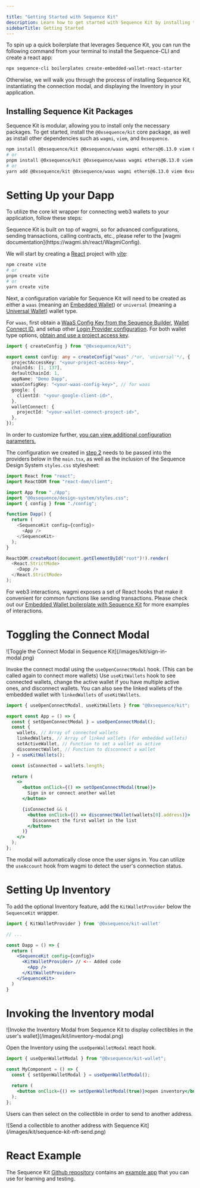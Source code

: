 ```yaml
---

title: "Getting Started with Sequence Kit"
description: Learn how to get started with Sequence Kit by installing the necessary packages and using the wagmi connectors to utilize an Embedded Wallet or Native EOA Wallet for authentication.
sidebarTitle: Getting Started
---
```




To spin up a quick boilerplate that leverages Sequence Kit, you can run the following command from your terminal to install the Sequence-CLI and create a react app:

```bash
npx sequence-cli boilerplates create-embedded-wallet-react-starter
```

Otherwise, we will walk you through the process of installing Sequence Kit, instantiating the connection modal, and displaying the Inventory in your application.

## Installing Sequence Kit Packages

Sequence Kit is modular, allowing you to install only the necessary packages. To get started, install the `@0xsequence/kit` core package, as well as install other dependencies such as `wagmi`, `viem`, and `0xsequence`.

```bash
npm install @0xsequence/kit @0xsequence/waas wagmi ethers@6.13.0 viem 0xsequence @0xsequence/design-system framer-motion @tanstack/react-query
# or
pnpm install @0xsequence/kit @0xsequence/waas wagmi ethers@6.13.0 viem 0xsequence @0xsequence/design-system framer-motion @tanstack/react-query
# or
yarn add @0xsequence/kit @0xsequence/waas wagmi ethers@6.13.0 viem 0xsequence @0xsequence/design-system framer-motion @tanstack/react-query
```

# Setting Up your Dapp

To utilize the core kit wrapper for connecting web3 wallets to your application, follow these steps:

<Note>
  Sequence Kit is built on top of wagmi, so for advanced configurations, sending
  transactions, calling contracts, etc., please refer to the [wagmi
  documentation](https://wagmi.sh/react/WagmiConfig).
</Note>

<Steps>
<Step title="Create a React Project with Vite">

We will start by creating a [React](https://react.dev/) project with [vite](https://vitejs.dev/):

```sh
npm create vite
# or
pnpm create vite
# or
yarn create vite
```

</Step>
<Step title="Create a Config">

Next, a configuration variable for Sequence Kit will need to be created as either a `waas` (meaning an [Embedded Wallet](/solutions/wallets/embedded-wallet/overview)) or `universal` (meaning a [Universal Wallet](/solutions/wallets/embedded-wallet/overview)) wallet type.

For `waas`, first obtain a [WaaS Config Key from the Sequence Builder](/solutions/builder/embedded-wallet/), [Wallet Connect ID](https://cloud.reown.com/sign-in), and setup other [Login Provider configuration](/solutions/builder/embedded-wallet/#login-providers). For both wallet type options, [obtain and use a project access key](/solutions/builder/getting-started).

```typescript [config.ts]
import { createConfig } from "@0xsequence/kit";

export const config: any = createConfig("waas" /*or, 'universal'*/, {
  projectAccessKey: "<your-project-access-key>",
  chainIds: [1, 137],
  defaultChainId: 1,
  appName: "Demo Dapp",
  waasConfigKey: "<your-waas-config-key>", // for waas
  google: {
    clientId: "<your-google-client-id>",
  },
  walletConnect: {
    projectId: "<your-wallet-connect-project-id>",
  },
});
```

In order to customize further, [you can view additional configuration parameters.](/solutions/wallets/sequence-kit/custom-configuration)

</Step>
<Step title="Setup Provider Component">

The configuration we created in [step 2](/solutions/wallets/sequence-kit/getting-started#create-a-config) needs to be passed into the providers below in the `main.tsx`, as well as the inclusion of the Sequence Design System `styles.css` stylesheet:

```typescript [main.tsx]
import React from "react";
import ReactDOM from "react-dom/client";

import App from "./App";
import "@0xsequence/design-system/styles.css";
import { config } from "./config";

function Dapp() {
  return (
    <SequenceKit config={config}>
      <App />
    </SequenceKit>
  );
}

ReactDOM.createRoot(document.getElementById("root")!).render(
  <React.StrictMode>
    <Dapp />
  </React.StrictMode>
);
```
</Step>
</Steps>

For web3 interactions, wagmi exposes a set of React hooks that make it convenient for common functions like sending transactions. Please check out our [Embedded Wallet boilerplate with Sequence Kit](https://github.com/0xsequence/kit-embedded-wallet-react-boilerplate) for more examples of interactions.

# Toggling the Connect Modal
<Frame>
![Toggle the Connect Modal in Sequence Kit](/images/kit/sign-in-modal.png)
</Frame>

Invoke the connect modal using the `useOpenConnectModal` hook. (This can be called again to connect more wallets)
Use `useKitWallets` hook to see connected wallets, change the active wallet if you have multiple active ones, and disconnect wallets.
You can also see the linked wallets of the embedded wallet with `linkedWallets` of `useKitWallets`.

```jsx
import { useOpenConnectModal, useKitWallets } from "@0xsequence/kit";

export const App = () => {
  const { setOpenConnectModal } = useOpenConnectModal();
  const {
    wallets, // Array of connected wallets
    linkedWallets, // Array of linked wallets (for embedded wallets)
    setActiveWallet, // Function to set a wallet as active
    disconnectWallet, // Function to disconnect a wallet
  } = useKitWallets();

  const isConnected = wallets.length;

  return (
    <>
      <button onClick={() => setOpenConnectModal(true)}>
        Sign in or connect another wallet
      </button>

      {isConnected && (
        <button onClick={() => disconnectWallet(wallets[0].address)}>
          Disconnect the first wallet in the list
        </button>
      )}
    </>
  );
};
```

The modal will automatically close once the user signs in. You can utilize the `useAccount` hook from wagmi to detect the user's connection status.

# Setting Up Inventory

To add the optional Inventory feature, add the `KitWalletProvider` below the `SequenceKit` wrapper.

```jsx
import { KitWalletProvider } from '@0xsequence/kit-wallet'

// ...

const Dapp = () => {
  return (
    <SequenceKit config={config}>
      <KitWalletProvider> // <-- Added code
        <App />
      </KitWalletProvider>
    </SequenceKit>
  )
}
```

# Invoking the Inventory modal
<Frame>
![Invoke the Inventory Modal from Sequence Kit to display collectibles in the user's wallet](/images/kit/inventory-modal.png)
</Frame>

Open the Inventory using the `useOpenWalletModal` react hook.

```jsx
import { useOpenWalletModal } from "@0xsequence/kit-wallet";

const MyComponent = () => {
  const { setOpenWalletModal } = useOpenWalletModal();

  return (
    <button onClick={() => setOpenWalletModal(true)}>open inventory</button>
  );
};
```

Users can then select on the collectible in order to send to another address.
<Frame>
![Send a collectible to another address with Sequence Kit](/images/kit/sequence-kit-nft-send.png)
</Frame>


# React Example

The Sequence Kit [Github repository](https://github.com/0xsequence/kit) contains an [example app](https://github.com/0xsequence/kit/tree/master/examples/react) that you can use for learning and testing.
